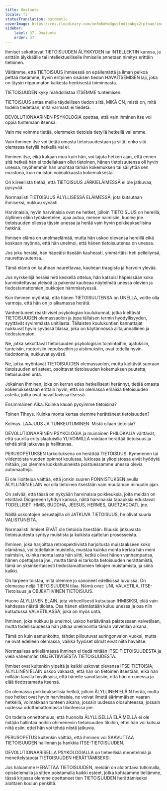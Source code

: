 ```yaml
---
title: Omatunto
locale: fi
statusTranslation: automatic
coverImage: https://res.cloudinary.com/xmfm6mhw3gwctndtcubgx2rptnae/image/upload/v1740337243/small_cover_educacion_fundamental_a051170f1c.webp
sidebar:
    label: 37. Omatunto
    order: 37
---
```

Ihmiset sekoittavat TIETOISUUDEN ÄLYKKYDEN tai INTELLEKTIN kanssa, ja erittäin älykkäälle tai intellektuelliselle ihmiselle annetaan nimitys erittäin tietoinen.

Väitämme, että TIETOISUUS ihmisessä on epäilemättä ja ilman pelkoa pettää itseämme, hyvin erityinen sisäisen tiedon HAVAITSEMISEN laji, joka on täysin riippumaton kaikesta henkisestä toiminnasta.

TIETOISUUDEN kyky mahdollistaa ITSEMME tuntemisen.

TIETOISUUS antaa meille täydellisen tiedon siitä, MIKÄ ON, mistä on, mitä todella tiedetään, mitä varmasti ei tiedetä.

DEVOLUTIONAARINEN PSYKOLOGIA opettaa, että vain ihminen itse voi oppia tuntemaan itsensä.

Vain me voimme tietää, olemmeko tietoisia tietyllä hetkellä vai emme.

Vain ihminen itse voi tietää omasta tietoisuudestaan ja siitä, onko sitä olemassa tietyllä hetkellä vai ei.

Ihminen itse, eikä kukaan muu kuin hän, voi tajuta hetken ajan, että ennen sitä hetkeä hän ei todellakaan ollut tietoinen, hänen tietoisuutensa oli hyvin unessa, myöhemmin hän unohtaa tämän kokemuksen tai säilyttää sen muistona, kuin muiston voimakkaasta kokemuksesta.

On kiireellistä tietää, että TIETOISUUS JÄRKIELÄIMESSÄ ei ole jatkuvaa, pysyvää.

Normaalisti TIETOISUUS ÄLYLLISESSÄ ELÄIMESSÄ, jota kutsutaan ihmiseksi, nukkuu syvästi.

Harvinaisia, hyvin harvinaisia ovat ne hetket, jolloin TIETOISUUS on hereillä; älyllinen eläin työskentelee, ajaa autoa, menee naimisiin, kuolee jne. tietoisuuden ollessa täysin unessa ja herää vain hyvin poikkeuksellisina hetkinä:

Ihmisen elämä on unelmaelämää, mutta hän uskoo olevansa hereillä eikä koskaan myönnä, että hän unelmoi, että hänen tietoisuutensa on unessa.

Jos joku heräisi, hän häpeäisi itseään kauheasti, ymmärtäisi heti pelleilynsä, naurettavuutensa.

Tämä elämä on kauhean naurettavaa, kauhean traagista ja harvoin ylevää.

Jos nyrkkeilijä heräisi heti keskellä ottelua, hän katsoisi häpeissään koko kunnioitettavaa yleisöä ja pakenisi kauheaa näytelmää unessa olevien ja tiedostamattomien joukkojen hämmästyessä.

Kun ihminen myöntää, että hänen TIETOISUUTENSA on UNELLA, voitte olla varmoja, että hän on jo alkamassa herätä.

Vanhentuneet reaktiiviset psykologian koulukunnat, jotka kieltävät TIETOISUUDEN olemassaolon ja jopa tällaisen termin hyödyllisyyden, syyttävät syvimmästä unitilasta. Tällaisten koulukuntien kannattajat nukkuvat hyvin syvässä tilassa, joka on käytännössä alitajunnallinen ja tiedostamaton.

Ne, jotka sekoittavat tietoisuuden psykologisiin toimintoihin; ajatuksiin, tunteisiin, motorisiin impulsseihin ja aistimuksiin, ovat todella hyvin tiedottomia, nukkuvat syvästi.

Ne, jotka myöntävät TIETOISUUDEN olemassaolon, mutta kieltävät suoraan tietoisuuden eri asteet, osoittavat tietoisuuden kokemuksen puutetta, tietoisuuden unta.

Jokainen ihminen, joka on kerran edes hetkellisesti herännyt, tietää omasta kokemuksestaan erittäin hyvin, että on olemassa erilaisia tietoisuuden asteita, jotka ovat havaittavissa itsessä.

Ensimmäinen Aika. Kuinka kauan pysyimme tietoisina?

Toinen Tiheys. Kuinka monta kertaa olemme herättäneet tietoisuuden?

Kolmas. LAAJUUS JA TUNKEUTUMINEN. Mistä ollaan tietoisia?

DEVOLUTIONAARINEN PSYKOLOGIA ja muinainen PHILOKALIA väittävät, että suurilla erityislaatuisilla YLIVOIMILLA voidaan herättää tietoisuus ja tehdä siitä jatkuvaa ja hallittavaa.

PERUSOPETUKSEN tarkoituksena on herättää TIETOISUUS. Kymmenen tai viidentoista vuoden opinnot koulussa, lukiossa ja yliopistossa eivät hyödytä mitään, jos olemme luokkahuoneista poistuessamme unessa olevia automaatteja.

Ei ole liioittelua väittää, että jonkin suuren PONNISTUKSEN avulla ÄLYLLINEN ELÄIN voi olla tietoinen itsestään vain muutaman minuutin ajan.

On selvää, että tässä on nykyään harvinaisia poikkeuksia, joita meidän on etsittävä Diogeneen lyhdyn kanssa, näitä harvinaisia tapauksia edustavat TODELLISET IHMIS, BUDDHA, JEESUS, HERMES, QUETZACOATL jne.

Näillä uskontojen perustajilla oli JATKUVA TIETOISUUS, he olivat suuria VALISTUNEITA.

Normaalisti ihmiset EIVÄT ole tietoisia itsestään. Illuusio jatkuvasta tietoisuudesta syntyy muistista ja kaikista ajattelun prosesseista.

Ihminen, joka harjoittaa retrospektiivistä harjoitusta muistaakseen koko elämänsä, voi todellakin muistella, muistaa kuinka monta kertaa hän meni naimisiin, kuinka monta lasta hän siitti, ketkä olivat hänen vanhempansa, hänen opettajansa jne., mutta tämä ei tarkoita tietoisuuden herättämistä, tämä on yksinkertaisesti tiedostamattomien tekojen muistamista, ja siinä kaikki.

On tarpeen toistaa, mitä olemme jo sanoneet edellisissä luvuissa. On olemassa neljä TIETOISUUDEN tilaa. Nämä ovat: UNI, VALVETILA, ITSE-Tietoisuus ja OBJEKTIIVINEN TIETOISUUS.

Huono ÄLYLLINEN ELÄIN, jota virheellisesti kutsutaan IHMISIKSI, elää vain kahdessa näistä tiloista. Osa hänen elämästään kuluu unessa ja osa niin kutsutussa VALVETILASSA, joka on myös unta.

Ihminen, joka nukkuu ja unelmoi, uskoo heräävänsä palatessaan valvetilaan, mutta todellisuudessa hän jatkaa unelmointia tämän valvetilan aikana.

Tämä on kuin aamunkoitto, tähdet piiloutuvat auringonvalon vuoksi, mutta ne ovat edelleen olemassa, vaikka fyysiset silmät eivät niitä havaitse.

Normaalissa arkielämässä ihminen ei tiedä mitään ITSE-TIETOISUUDESTA ja vielä vähemmän OBJEKTIIVISESTA TIETOISUUDESTA.

Ihmiset ovat kuitenkin ylpeitä ja kaikki uskovat olevansa ITSE-TIETOISIA; ÄLYLLINEN ELÄIN uskoo vakaasti, että hän on tietoinen itsestään, eikä hän millään tavalla hyväksyisi, että hänelle sanottaisiin, että hän on unessa ja elää tiedostamatta itsensä.

On olemassa poikkeuksellisia hetkiä, jolloin ÄLYLLINEN ELÄIN herää, mutta nuo hetket ovat hyvin harvinaisia, ne voivat ilmetä äärimmäisen vaaran hetkellä, voimakkaan tunteen aikana, jossain uudessa olosuhteessa, jossain uudessa odottamattomassa tilanteessa jne.

On todella onnettomuus, että huonolla ÄLYLLISELLÄ ELÄIMELLÄ ei ole mitään hallintaa noihin ohimeneviin tietoisuuden tiloihin, ettei hän voi kutsua niitä esiin, ettei hän voi tehdä niistä jatkuvia.

PERUSOPETUS kuitenkin väittää, että ihminen voi SAAVUTTAA TIETOISUUDEN hallinnan ja hankkia ITSE-TIETOISUUDEN.

DEVOLUTIONAARISELLA PSYKOLOGIALLA on tieteellisiä menetelmiä ja menettelytapoja TIETOISUUDEN HERÄTTÄMISEKSI.

Jos haluamme HERÄTTÄÄ TIETOISUUDEN, meidän on aloitettava tutkimalla, opiskelemalla ja sitten poistamalla kaikki esteet, jotka kohtaamme tiellämme, tässä kirjassa olemme opettaneet tien TIETOISUUDEN herättämiseksi aloittaen koulun penkiltä.

